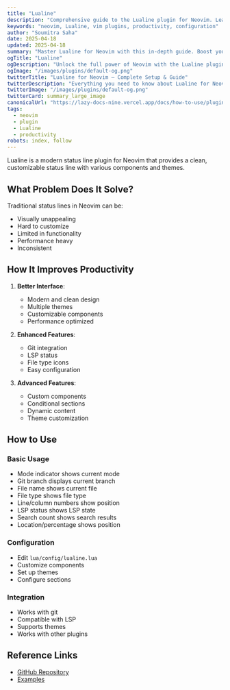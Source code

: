 ```yaml
---
title: "Lualine"
description: "Comprehensive guide to the Lualine plugin for Neovim. Learn setup, features, and best practices to enhance your workflow."
keywords: "neovim, Lualine, vim plugins, productivity, configuration"
author: "Soumitra Saha"
date: 2025-04-18
updated: 2025-04-18
summary: "Master Lualine for Neovim with this in-depth guide. Boost your coding productivity and editor experience."
ogTitle: "Lualine"
ogDescription: "Unlock the full power of Neovim with the Lualine plugin. Step-by-step instructions and expert tips."
ogImage: "/images/plugins/default-og.png"
twitterTitle: "Lualine for Neovim – Complete Setup & Guide"
twitterDescription: "Everything you need to know about Lualine for Neovim. Installation, configuration, and pro tips."
twitterImage: "/images/plugins/default-og.png"
twitterCard: summary_large_image
canonicalUrl: "https://lazy-docs-nine.vercel.app/docs/how-to-use/plugins/lualine"
tags:
  - neovim
  - plugin
  - Lualine
  - productivity
robots: index, follow
---
```


Lualine is a modern status line plugin for Neovim that provides a clean, customizable status line with various components and themes.

## What Problem Does It Solve?

Traditional status lines in Neovim can be:

- Visually unappealing
- Hard to customize
- Limited in functionality
- Performance heavy
- Inconsistent

## How It Improves Productivity

1. **Better Interface**:

   - Modern and clean design
   - Multiple themes
   - Customizable components
   - Performance optimized

2. **Enhanced Features**:

   - Git integration
   - LSP status
   - File type icons
   - Easy configuration

3. **Advanced Features**:
   - Custom components
   - Conditional sections
   - Dynamic content
   - Theme customization

## How to Use

### Basic Usage

- Mode indicator shows current mode
- Git branch displays current branch
- File name shows current file
- File type shows file type
- Line/column numbers show position
- LSP status shows LSP state
- Search count shows search results
- Location/percentage shows position

### Configuration

- Edit `lua/config/lualine.lua`
- Customize components
- Set up themes
- Configure sections

### Integration

- Works with git
- Compatible with LSP
- Supports themes
- Works with other plugins

## Reference Links

- [GitHub Repository](https://github.com/nvim-lualine/lualine.nvim)
- [Examples](https://github.com/nvim-lualine/lualine.nvim#usage-and-customization)
